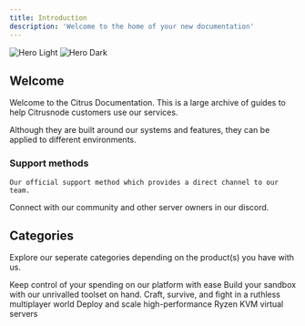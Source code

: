 ```yaml
---
title: Introduction
description: 'Welcome to the home of your new documentation'
---
```


<img
  className="block dark:hidden"
  src="/images/hero-light.svg"
  alt="Hero Light"
/>
<img
  className="hidden dark:block"
  src="/images/hero-dark.svg"
  alt="Hero Dark"
/>

## Welcome

Welcome to the Citrus Documentation. This is a large archive of guides to help Citrusnode customers use our services. 

Although they are built around our systems and features, they can be applied to different environments.

### Support methods

<CardGroup cols={2}>
  <Card
    title="Support Ticket"
    icon="pen-to-square"
    href="https://billing.citrusnode.com/tickets"
  >

    Our official support method which provides a direct channel to our team. 
  </Card>
  <Card
    title="Discord Server"
    icon="discord"
    href="https://discord.gg/UTmtWYMfae"
  >
    Connect with our community and other server owners in our discord.
  </Card>
</CardGroup>

## Categories

Explore our seperate categories depending on the product(s) you have with us.

<CardGroup cols={2}>
  <Card
    title="Billing"
    icon="credit-card"
    href="https://mintlify.com/docs/settings/global"
  >
    Keep control of your spending on our platform with ease
  </Card>
  <Card
    title="Minecraft"
    icon="pickaxe"
    href="https://mintlify.com/docs/api-playground/openapi"
  >
    Build your sandbox with our unrivalled toolset on hand.
  </Card>
  <Card
    title="Rust"
    icon="radiation"
    href="https://mintlify.com/docs/components/accordion"
  >
    Craft, survive, and fight in a ruthless multiplayer world
  </Card>
  <Card
    title="Virtual Servers"
    icon="server"
    href="https://mintlify.com/showcase"
  >
    Deploy and scale high-performance Ryzen KVM virtual servers 
  </Card>
</CardGroup>

